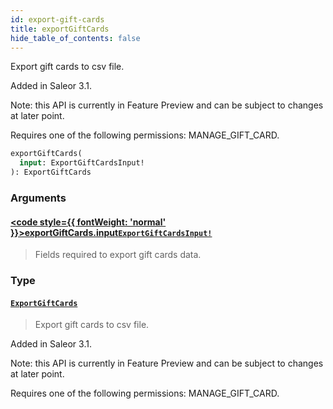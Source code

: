 ```yaml
---
id: export-gift-cards
title: exportGiftCards
hide_table_of_contents: false
---
```








Export gift cards to csv file.

Added in Saleor 3.1.

Note: this API is currently in Feature Preview and can be subject to changes at later point. 

Requires one of the following permissions: MANAGE_GIFT_CARD.

```graphql
exportGiftCards(
  input: ExportGiftCardsInput!
): ExportGiftCards
```


### Arguments

#### [<code style={{ fontWeight: 'normal' }}>exportGiftCards.<b>input</b></code>](#)<Bullet />[`ExportGiftCardsInput!`](../../../developer/api-reference/inputs/export-gift-cards-input) <Badge class="secondary" text="non-null"/> <Badge class="secondary" text="input"/>
> Fields required to export gift cards data.
> 

### Type

#### [`ExportGiftCards`](../../../developer/api-reference/objects/export-gift-cards) <Badge class="secondary" text="object"/>
> Export gift cards to csv file.

Added in Saleor 3.1.

Note: this API is currently in Feature Preview and can be subject to changes at later point. 

Requires one of the following permissions: MANAGE_GIFT_CARD.
> 





